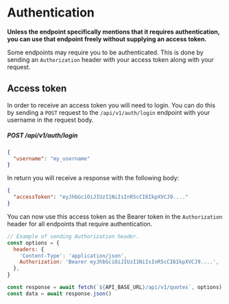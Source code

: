 # Authentication

**Unless the endpoint specifically mentions that it requires authentication, you can use that endpoint freely without supplying an access token.**

Some endpoints may require you to be authenticated. This is done by sending an `Authorization` header with your access token along with your request.

## Access token

In order to receive an access token you will need to login. You can do this by sending a `POST` request to the `/api/v1/auth/login` endpoint with your username in the request body.

##### POST /api/v1/auth/login

```json
{
  "username": "my_username"
}
```

In return you will receive a response with the following body:

```json
{
  "accessToken": "eyJhbGciOiJIUzI1NiIsInR5cCI6IkpXVCJ9...."
}
```

You can now use this access token as the Bearer token in the `Authorization` header for all endpoints that require authentication.

```js
// Example of sending Authorization header.
const options = {
  headers: {
    'Content-Type': 'application/json',
    Authorization: 'Bearer eyJhbGciOiJIUzI1NiIsInR5cCI6IkpXVCJ9....',
  },
}

const response = await fetch(`${API_BASE_URL}/api/v1/quotes`, options)
const data = await response.json()
```
